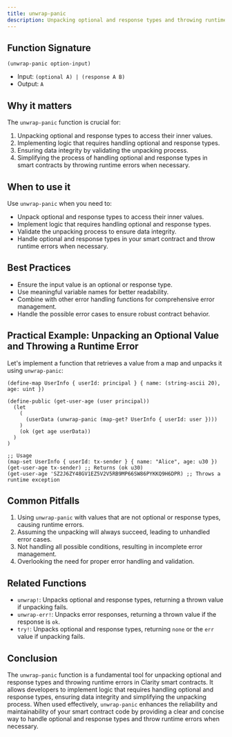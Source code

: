 ```yaml
---
title: unwrap-panic
description: Unpacking optional and response types and throwing runtime errors in Clarity smart contracts.
---
```


## Function Signature

```clarity
(unwrap-panic option-input)
```
















- Input: `(optional A) | (response A B)`
- Output: `A`

## Why it matters

The `unwrap-panic` function is crucial for:

1. Unpacking optional and response types to access their inner values.
2. Implementing logic that requires handling optional and response types.
3. Ensuring data integrity by validating the unpacking process.
4. Simplifying the process of handling optional and response types in smart contracts by throwing runtime errors when necessary.

## When to use it

Use `unwrap-panic` when you need to:

- Unpack optional and response types to access their inner values.
- Implement logic that requires handling optional and response types.
- Validate the unpacking process to ensure data integrity.
- Handle optional and response types in your smart contract and throw runtime errors when necessary.

## Best Practices

- Ensure the input value is an optional or response type.
- Use meaningful variable names for better readability.
- Combine with other error handling functions for comprehensive error management.
- Handle the possible error cases to ensure robust contract behavior.

## Practical Example: Unpacking an Optional Value and Throwing a Runtime Error

Let's implement a function that retrieves a value from a map and unpacks it using `unwrap-panic`:

```clarity
(define-map UserInfo { userId: principal } { name: (string-ascii 20), age: uint })

(define-public (get-user-age (user principal))
  (let
    (
      (userData (unwrap-panic (map-get? UserInfo { userId: user })))
    )
    (ok (get age userData))
  )
)

;; Usage
(map-set UserInfo { userId: tx-sender } { name: "Alice", age: u30 })
(get-user-age tx-sender) ;; Returns (ok u30)
(get-user-age 'SZ2J6ZY48GV1EZ5V2V5RB9MP66SW86PYKKQ9H6DPR) ;; Throws a runtime exception
```

## Common Pitfalls

1. Using `unwrap-panic` with values that are not optional or response types, causing runtime errors.
2. Assuming the unpacking will always succeed, leading to unhandled error cases.
3. Not handling all possible conditions, resulting in incomplete error management.
4. Overlooking the need for proper error handling and validation.

## Related Functions

- `unwrap!`: Unpacks optional and response types, returning a thrown value if unpacking fails.
- `unwrap-err!`: Unpacks error responses, returning a thrown value if the response is `ok`.
- `try!`: Unpacks optional and response types, returning `none` or the `err` value if unpacking fails.

## Conclusion

The `unwrap-panic` function is a fundamental tool for unpacking optional and response types and throwing runtime errors in Clarity smart contracts. It allows developers to implement logic that requires handling optional and response types, ensuring data integrity and simplifying the unpacking process. When used effectively, `unwrap-panic` enhances the reliability and maintainability of your smart contract code by providing a clear and concise way to handle optional and response types and throw runtime errors when necessary.
